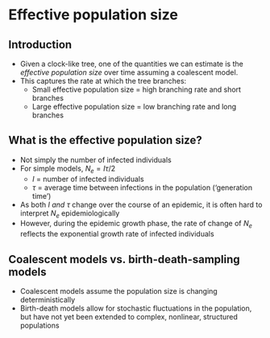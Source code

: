 # Effective population size

## Introduction

- Given a clock-like tree, one of the quantities we can estimate is the *effective population size* over time assuming a coalescent model.
- This captures the rate at which the tree branches:
  - Small effective population size = high branching rate and short branches
  - Large effective population size = low branching rate and long branches
  
## What is the effective population size?

- Not simply the number of infected individuals
- For simple models, $N_e=I \tau /2$
  - $I$ = number of infected individuals
  - $\tau$ = average time between infections in the population ('generation time')
- As both $I$ *and* $\tau$ change over the course of an epidemic, it is often hard to interpret $N_e$ epidemiologically
- However, during the epidemic growth phase, the rate of change of $N_e$ reflects the exponential growth rate of infected individuals

## Coalescent models vs. birth-death-sampling models

- Coalescent models assume the population size is changing deterministically
- Birth-death models allow for stochastic fluctuations in the population, but have not yet been extended to complex, nonlinear, structured populations
